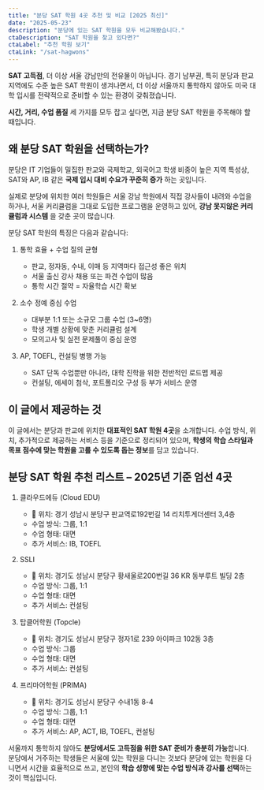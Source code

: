 ```yaml
---
title: "분당 SAT 학원 4곳 추천 및 비교 [2025 최신]"
date: "2025-05-23"
description: "분당에 있는 SAT 학원을 모두 비교해봤습니다."
ctaDescription: "SAT 학원을 찾고 있다면?"
ctaLabel: "추천 학원 보기"
ctaLink: "/sat-hagwons"
---
```


**SAT 고득점**, 더 이상 서울 강남만의 전유물이 아닙니다. 경기 남부권, 특히 분당과 판교 지역에도 수준 높은 SAT 학원이 생겨나면서, 더 이상 서울까지 통학하지 않아도 미국 대학 입시를 전략적으로 준비할 수 있는 환경이 갖춰졌습니다.

**시간, 거리, 수업 품질** 세 가지를 모두 잡고 싶다면, 지금 분당 SAT 학원을 주목해야 할 때입니다.

## 왜 분당 SAT 학원을 선택하는가?

분당은 IT 기업들이 밀집한 판교와 국제학교, 외국어고 학생 비중이 높은 지역 특성상, SAT와 AP, IB 같은 **국제 입시 대비 수요가 꾸준히 증가** 하는 곳입니다.

실제로 분당에 위치한 여러 학원들은 서울 강남 학원에서 직접 강사들이 내려와 수업을 하거나, 서울 커리큘럼을 그대로 도입한 프로그램을 운영하고 있어, **강남 못지않은 커리큘럼과 시스템** 을 갖춘 곳이 많습니다.

분당 SAT 학원의 특징은 다음과 같습니다:

1. 통학 효율 + 수업 질의 균형  
   - 판교, 정자동, 수내, 이매 등 지역마다 접근성 좋은 위치  
   - 서울 출신 강사 채용 또는 파견 수업이 많음  
   - 통학 시간 절약 = 자율학습 시간 확보  

2. 소수 정예 중심 수업  
   - 대부분 1:1 또는 소규모 그룹 수업 (3~6명)  
   - 학생 개별 상황에 맞춘 커리큘럼 설계  
   - 모의고사 및 실전 문제풀이 중심 운영  

3. AP, TOEFL, 컨설팅 병행 가능  
   - SAT 단독 수업뿐만 아니라, 대학 진학을 위한 전반적인 로드맵 제공  
   - 컨설팅, 에세이 첨삭, 포트폴리오 구성 등 부가 서비스 운영  

## 이 글에서 제공하는 것

이 글에서는 분당과 판교에 위치한 **대표적인 SAT 학원 4곳**을 소개합니다. 수업 방식, 위치, 추가적으로 제공하는 서비스 등을 기준으로 정리되어 있으며, **학생의 학습 스타일과 목표 점수에 맞는 학원을 고를 수 있도록 돕는 정보**를 담고 있습니다.

## 분당 SAT 학원 추천 리스트 – 2025년 기준 엄선 4곳

1. 클라우드에듀 (Cloud EDU)  
   - 📍 위치: 경기 성남시 분당구 판교역로192번길 14 리치투게더센터 3,4층  
   - 수업 방식: 그룹, 1:1  
   - 수업 형태: 대면  
   - 추가 서비스: IB, TOEFL  

2. SSLI  
   - 📍 위치: 경기도 성남시 분당구 황새울로200번길 36 KR 동부루트 빌딩 2층  
   - 수업 방식: 그룹, 1:1  
   - 수업 형태: 대면  
   - 추가 서비스: 컨설팅  

3. 탑클어학원 (Topcle)  
   - 📍 위치: 경기도 성남시 분당구 정자1로 239 아이파크 102동 3층  
   - 수업 방식: 그룹  
   - 수업 형태: 대면  
   - 추가 서비스: 컨설팅  

4. 프리마어학원 (PRIMA)  
   - 📍 위치: 경기도 성남시 분당구 수내1동 8-4  
   - 수업 방식: 그룹, 1:1  
   - 수업 형태: 대면  
   - 추가 서비스: AP, ACT, IB, TOEFL, 컨설팅  

서울까지 통학하지 않아도 **분당에서도 고득점을 위한 SAT 준비가 충분히 가능**합니다. 분당에서 거주하는 학생들은 서울에 있는 학원을 다니는 것보다 분당에 있는 학원을 다니면서 시간을 효율적으로 쓰고, 본인의 **학습 성향에 맞는 수업 방식과 강사를 선택**하는 것이 핵심입니다.
